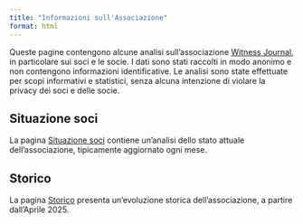 ```yaml
---
title: "Informazioni sull'Associazione"
format: html
---
```


Queste pagine contengono alcune analisi sull'associazione [Witness Journal](https://witnessjournal.org/), in particolare sui soci e le socie. I dati sono stati raccolti in modo anonimo e non contengono informazioni identificative. Le analisi sono state effettuate per scopi informativi e statistici, senza alcuna intenzione di violare la privacy dei soci e delle socie.

## Situazione soci

La pagina [Situazione soci](situazione_soci.qmd) contiene un'analisi dello stato attuale dell'associazione, tipicamente aggiornato ogni mese.


## Storico

La pagina [Storico](storico.qmd) presenta un'evoluzione storica dell'associazione, a partire dall'Aprile 2025.